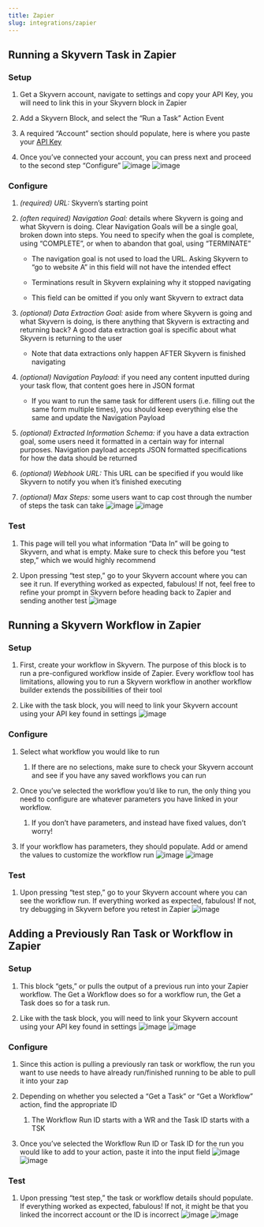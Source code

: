 ```yaml
---
title: Zapier
slug: integrations/zapier
---
```



## Running a Skyvern Task in Zapier

### Setup

1. Get a Skyvern account, navigate to settings and copy your API Key, you will need to link this in your Skyvern block in Zapier

2. Add a Skyvern Block, and select the “Run a Task” Action Event

3. A required “Account” section should populate, here is where you paste your [API Key](https://docs.skyvern.com/running-tasks/introduction#getting-your-api-key)

4. Once you’ve connected your account, you can press next and proceed to the second step “Configure”
   ![image](../images/zapier/z.1.png)
   ![image](../images/zapier/z.2.png)

### Configure

1. *(required) URL:* Skyvern’s starting point

2. *(often required) Navigation Goal:* details where Skyvern is going and what Skyvern is doing. Clear Navigation Goals will be a single goal, broken down into steps. You need to specify when the goal is complete, using “COMPLETE”, or when to abandon that goal, using “TERMINATE”

   * The navigation goal is not used to load the URL. Asking Skyvern to “go to website A” in this field will not have the intended effect

   * Terminations result in Skyvern explaining why it stopped navigating

   * This field can be omitted if you only want Skyvern to extract data

3. *(optional) Data Extraction Goal:* aside from where Skyvern is going and what Skyvern is doing, is there anything that Skyvern is extracting and returning back? A good data extraction goal is specific about what Skyvern is returning to the user

   * Note that data extractions only happen AFTER Skyvern is finished navigating

4. *(optional) Navigation Payload:* if you need any content inputted during your task flow, that content goes here in JSON format

   * If you want to run the same task for different users (i.e. filling out the same form multiple times), you should keep everything else the same and update the Navigation Payload

5. *(optional) Extracted Information Schema:* if you have a data extraction goal, some users need it formatted in a certain way for internal purposes. Navigation payload accepts JSON formatted specifications for how the data should be returned

6. *(optional) Webhook URL:* This URL can be specified if you would like Skyvern to notify you when it’s finished executing

7. *(optional) Max Steps:* some users want to cap cost through the number of steps the task can take
   ![image](../images/zapier/z.3.png)
   ![image](../images/zapier/z.4.png)

### Test

1. This page will tell you what information “Data In” will be going to Skyvern, and what is empty. Make sure to check this before you “test step,” which we would highly recommend

2. Upon pressing “test step,” go to your Skyvern account where you can see it run. If everything worked as expected, fabulous! If not, feel free to refine your prompt in Skyvern before heading back to Zapier and sending another test
   ![image](../images/zapier/z.5.png)

## Running a Skyvern Workflow in Zapier

### Setup

1. First, create your workflow in Skyvern. The purpose of this block is to run a pre-configured workflow inside of Zapier. Every workflow tool has limitations, allowing you to run a Skyvern workflow in another workflow builder extends the possibilities of their tool

2. Like with the task block, you will need to link your Skyvern account using your API key found in settings
   ![image](../images/zapier/z.6w.png)

### Configure

1. Select what workflow you would like to run

   1. If there are no selections, make sure to check your Skyvern account and see if you have any saved workflows you can run

2. Once you’ve selected the workflow you’d like to run, the only thing you need to configure are whatever parameters you have linked in your workflow.

   1. If you don’t have parameters, and instead have fixed values, don’t worry!

3. If your workflow has parameters, they should populate. Add or amend the values to customize the workflow run
   ![image](../images/zapier/z.7w.png)
   ![image](../images/zapier/z.8w.png)

### Test

1. Upon pressing “test step,” go to your Skyvern account where you can see the workflow run. If everything worked as expected, fabulous! If not, try debugging in Skyvern before you retest in Zapier
   ![image](../images/zapier/z.9w.png)

## Adding a Previously Ran Task or Workflow in Zapier

### Setup

1. This block “gets,” or pulls the output of a previous run into your Zapier workflow. The Get a Workflow does so for a workflow run, the Get a Task does so for a task run.

2. Like with the task block, you will need to link your Skyvern account using your API key found in settings
   ![image](../images/zapier/z.10ag.png)
   ![image](../images/zapier/z.10bg.png)

### Configure

1. Since this action is pulling a previously ran task or workflow, the run you want to use needs to have already run/finished running to be able to pull it into your zap

2. Depending on whether you selected a “Get a Task” or “Get a Workflow” action, find the appropriate ID

   1. The Workflow Run ID starts with a WR and the Task ID starts with a TSK

3. Once you’ve selected the Workflow Run ID or Task ID for the run you would like to add to your action, paste it into the input field
   ![image](../images/zapier/z.11ag.png)
   ![image](../images/zapier/z.11bg.png)

### Test

1. Upon pressing “test step,” the task or workflow details should populate. If everything worked as expected, fabulous! If not, it might be that you linked the incorrect account or the ID is incorrect
   ![image](../images/zapier/z.12ag.png)
   ![image](../images/zapier/z.12bg.png)
